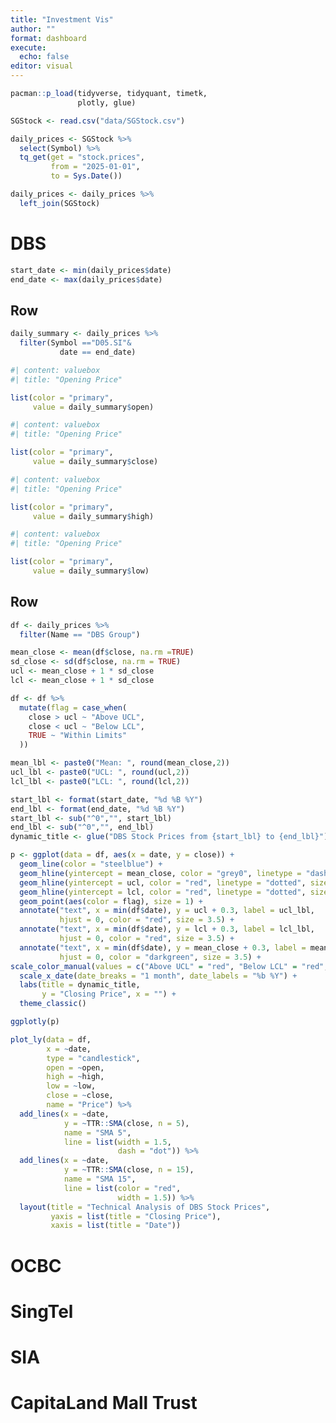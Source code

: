 ```yaml
---
title: "Investment Vis"
author: ""
format: dashboard
execute:
  echo: false
editor: visual
---
```

```r
pacman::p_load(tidyverse, tidyquant, timetk,
               plotly, glue)
```

```r
SGStock <- read.csv("data/SGStock.csv")
```

```r
daily_prices <- SGStock %>% 
  select(Symbol) %>% 
  tq_get(get = "stock.prices",
         from = "2025-01-01",
         to = Sys.Date())

daily_prices <- daily_prices %>% 
  left_join(SGStock)
```
# DBS
```r
start_date <- min(daily_prices$date)
end_date <- max(daily_prices$date)
```

## Row {height=20%}
```r
daily_summary <- daily_prices %>% 
  filter(Symbol =="D05.SI"&
           date == end_date)
```

```r
#| content: valuebox
#| title: "Opening Price"

list(color = "primary",
     value = daily_summary$open)
```

```r
#| content: valuebox
#| title: "Opening Price"

list(color = "primary",
     value = daily_summary$close)
```

```r
#| content: valuebox
#| title: "Opening Price"

list(color = "primary",
     value = daily_summary$high)
```

```r
#| content: valuebox
#| title: "Opening Price"

list(color = "primary",
     value = daily_summary$low)
```

## Row 
```r
df <- daily_prices %>% 
  filter(Name == "DBS Group")

mean_close <- mean(df$close, na.rm =TRUE)
sd_close <- sd(df$close, na.rm = TRUE)
ucl <- mean_close + 1 * sd_close
lcl <- mean_close + 1 * sd_close

df <- df %>% 
  mutate(flag = case_when(
    close > ucl ~ "Above UCL",
    close < ucl ~ "Below LCL",
    TRUE ~ "Within Limits"
  ))

mean_lbl <- paste0("Mean: ", round(mean_close,2))
ucl_lbl <- paste0("UCL: ", round(ucl,2))
lcl_lbl <- paste0("LCL: ", round(lcl,2))

start_lbl <- format(start_date, "%d %B %Y")
end_lbl <- format(end_date, "%d %B %Y")
start_lbl <- sub("^0","", start_lbl)
end_lbl <- sub("^0","", end_lbl)
dynamic_title <- glue("DBS Stock Prices from {start_lbl} to {end_lbl}")
```

```R
p <- ggplot(data = df, aes(x = date, y = close)) +
  geom_line(color = "steelblue") +
  geom_hline(yintercept = mean_close, color = "grey0", linetype = "dashed", size = 0.5, alpha = 0.8) +
  geom_hline(yintercept = ucl, color = "red", linetype = "dotted", size = 0.5, alpha = 0.8) +
  geom_hline(yintercept = lcl, color = "red", linetype = "dotted", size = 0.5, alpha = 0.8) +
  geom_point(aes(color = flag), size = 1) +
  annotate("text", x = min(df$date), y = ucl + 0.3, label = ucl_lbl,
           hjust = 0, color = "red", size = 3.5) +
  annotate("text", x = min(df$date), y = lcl + 0.3, label = lcl_lbl,
           hjust = 0, color = "red", size = 3.5) +
  annotate("text", x = min(df$date), y = mean_close + 0.3, label = mean_lbl,
           hjust = 0, color = "darkgreen", size = 3.5) +
scale_color_manual(values = c("Above UCL" = "red", "Below LCL" = "red", "Within Limits" = "steelblue")) + 
  scale_x_date(date_breaks = "1 month", date_labels = "%b %Y") +
  labs(title = dynamic_title,
       y = "Closing Price", x = "") +
  theme_classic()

ggplotly(p)
```

```r
plot_ly(data = df, 
        x = ~date, 
        type = "candlestick",
        open = ~open, 
        high = ~high, 
        low = ~low, 
        close = ~close,
        name = "Price") %>% 
  add_lines(x = ~date, 
            y = ~TTR::SMA(close, n = 5), 
            name = "SMA 5", 
            line = list(width = 1.5, 
                        dash = "dot")) %>%
  add_lines(x = ~date, 
            y = ~TTR::SMA(close, n = 15), 
            name = "SMA 15", 
            line = list(color = "red", 
                        width = 1.5)) %>%
  layout(title = "Technical Analysis of DBS Stock Prices",
         yaxis = list(title = "Closing Price"),
         xaxis = list(title = "Date"))
```
# OCBC

# SingTel

# SIA

# CapitaLand Mall Trust